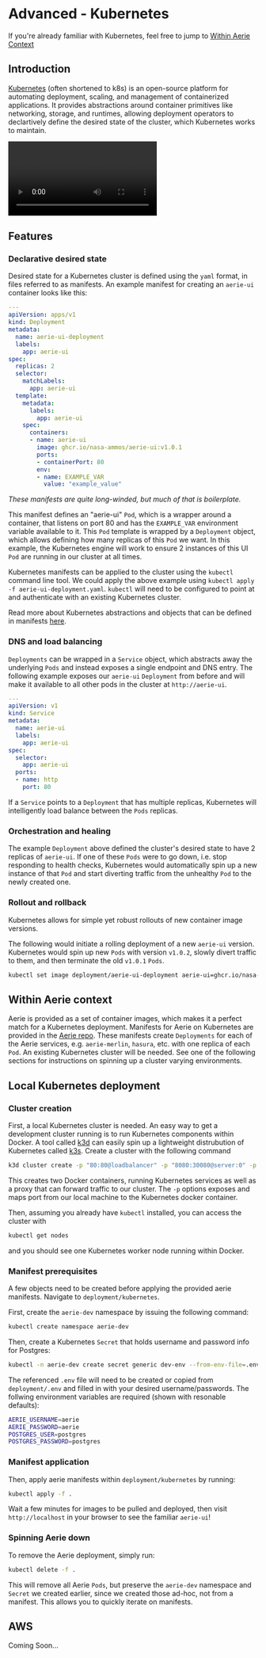 
# Advanced - Kubernetes

If you're already familiar with Kubernetes, feel free to jump to [Within Aerie Context](/aerie-docs/deployment/advanced-kubernetes/#within-aerie-context)

## Introduction
[Kubernetes](https://kubernetes.io/) (often shortened to k8s) is an open-source platform for automating deployment, scaling, and management of containerized applications. It provides abstractions around container primitives like networking, storage, and runtimes, allowing deployment operators to declartively define the desired state of the cluster, which Kubernetes works to maintain.

<video controls>
    <source src={kubeDemo} type="video/webm" />
</video>

## Features

### Declarative desired state

Desired state for a Kubernetes cluster is defined using the `yaml` format, in files referred to as manifests. An example manifest for creating an `aerie-ui` container looks like this:

```yaml
---
apiVersion: apps/v1
kind: Deployment
metadata:
  name: aerie-ui-deployment
  labels:
    app: aerie-ui
spec:
  replicas: 2
  selector:
    matchLabels:
      app: aerie-ui
  template:
    metadata:
      labels:
        app: aerie-ui
    spec:
      containers:
      - name: aerie-ui
        image: ghcr.io/nasa-ammos/aerie-ui:v1.0.1
        ports:
        - containerPort: 80
        env:
        - name: EXAMPLE_VAR
          value: "example_value"
```

*These manifests are quite long-winded, but much of that is boilerplate.*

This manifest defines an "aerie-ui" `Pod`, which is a wrapper around a container, that listens on port 80 and has the `EXAMPLE_VAR` environment variable available to it. This `Pod` template is wrapped by a `Deployment` object, which allows defining how many replicas of this `Pod` we want. In this example, the Kubernetes engine will work to ensure 2 instances of this UI `Pod` are running in our cluster at all times.

Kubernetes manifests can be applied to the cluster using the `kubectl` command line tool. We could apply the above example using `kubectl apply -f aerie-ui-deployment.yaml`. `kubectl` will need to be configured to point at and authenticate with an existing Kubernetes cluster.

Read more about Kubernetes abstractions and objects that can be defined in manifests [here](https://kubernetes.io/docs/concepts/).

### DNS and load balancing

`Deployments` can be wrapped in a `Service` object, which abstracts away the underlying `Pods` and instead exposes a single endpoint and DNS entry. The following example exposes our `aerie-ui` `Deployment` from before and will make it available to all other pods in the cluster at `http://aerie-ui`.

```yaml
---
apiVersion: v1
kind: Service
metadata:
  name: aerie-ui
  labels:
    app: aerie-ui
spec:
  selector:
    app: aerie-ui
  ports:
  - name: http
    port: 80
```

If a `Service` points to a `Deployment` that has multiple replicas, Kubernetes will intelligently load balance between the `Pods` replicas.

### Orchestration and healing

The example `Deployment` above defined the cluster's desired state to have 2 replicas of `aerie-ui`. If one of these `Pods` were to go down, i.e. stop responding to health checks, Kubernetes would automatically spin up a new instance of that `Pod` and start diverting traffic from the unhealthy `Pod` to the newly created one.

### Rollout and rollback

Kubernetes allows for simple yet robust rollouts of new container image versions.

The following would initiate a rolling deployment of a new `aerie-ui` version. Kubernetes would spin up new `Pods` with version `v1.0.2`, slowly divert traffic to them, and then terminate the old `v1.0.1` `Pods`.

```sh
kubectl set image deployment/aerie-ui-deployment aerie-ui=ghcr.io/nasa-ammos/aerie-ui:v1.0.2
```

## Within Aerie context

Aerie is provided as a set of container images, which makes it a perfect match for a Kubernetes deployment. Manifests for Aerie on Kubernetes are provided in the [Aerie repo](https://github.com/NASA-AMMOS/aerie/tree/develop/deployment/kubernetes). These manifests create `Deployments` for each of the Aerie services, e.g. `aerie-merlin`, `hasura`, etc. with one replica of each `Pod`. An existing Kubernetes cluster will be needed. See one of the following sections for instructions on spinning up a cluster varying environments.

## Local Kubernetes deployment

### Cluster creation

First, a local Kubernetes cluster is needed. An easy way to get a development cluster running is to run Kubernetes components within Docker. A tool called [k3d](https://k3d.io) can easily spin up a lightweight distrubution of Kubernetes called [k3s](https://k3s.io/). Create a cluster with the following command

```sh
k3d cluster create -p "80:80@loadbalancer" -p "8080:30080@server:0" -p "9000:30000@server:0" aerie-dev
```

This creates two Docker containers, running Kubernetes services as well as a proxy that can forward traffic to our cluster. The `-p` options exposes and maps port from our local machine to the Kubernetes docker container.

Then, assuming you already have `kubectl` installed, you can access the cluster with

```sh
kubectl get nodes
```

and you should see one Kubernetes worker node running within Docker.

### Manifest prerequisites

A few objects need to be created before applying the provided aerie manifests. Navigate to `deployment/kubernetes`.

First, create the `aerie-dev` namespace by issuing the following command:
```sh
kubectl create namespace aerie-dev
```

Then, create a Kubernetes `Secret` that holds username and password info for Postgres:
```sh
kubectl -n aerie-dev create secret generic dev-env --from-env-file=.env
```

The referenced `.env` file will need to be created or copied from `deployment/.env` and filled in with your desired username/passwords. The follwing environment variables are required (shown with resonable defaults):

```sh
AERIE_USERNAME=aerie
AERIE_PASSWORD=aerie
POSTGRES_USER=postgres
POSTGRES_PASSWORD=postgres
```

### Manifest application

Then, apply aerie manifests within `deployment/kubernetes` by running:
```sh
kubectl apply -f .
```

Wait a few minutes for images to be pulled and deployed, then visit `http://localhost` in your browser to see the familiar `aerie-ui`!

### Spinning Aerie down

To remove the Aerie deployment, simply run:
```sh
kubectl delete -f .
```

This will remove all Aerie `Pods`, but preserve the `aerie-dev` namespace and `Secret` we created earlier, since we created those ad-hoc, not from a manifest. This allows you to quickly iterate on manifests.

## AWS

Coming Soon...
